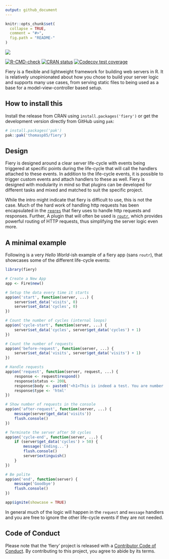 ```yaml
---
output: github_document
---
```


<!-- README.md is generated from README.Rmd. Please edit that file -->

```r
knitr::opts_chunk$set(
  collapse = TRUE,
  comment = "#>",
  fig.path = "README-"
)
```

<img src="man/figures/fiery.png"/>

<!-- badges: start -->
[![R-CMD-check](https://github.com/thomasp85/fiery/actions/workflows/R-CMD-check.yaml/badge.svg)](https://github.com/thomasp85/fiery/actions/workflows/R-CMD-check.yaml)
[![CRAN status](https://www.r-pkg.org/badges/version/fiery)](https://CRAN.R-project.org/package=fiery)
[![Codecov test coverage](https://codecov.io/gh/thomasp85/fiery/graph/badge.svg)](https://app.codecov.io/gh/thomasp85/fiery)
<!-- badges: end -->

Fiery is a flexible and lightweight framework for building web servers in R. It
is relatively unopinionated about how you chose to build your server logic and
supports many use cases, from serving static files to being used as a base for a
model-view-controller based setup.

## How to install this
Install the release from CRAN using `install.packages('fiery')` or get the
development version directly from GitHub using `pak`:

```r
# install.packages('pak')
pak::pak('thomasp85/fiery')
```

## Design
Fiery is designed around a clear server life-cycle with events being triggered
at specific points during the life-cycle that will call the handlers attached to
these events. In addition to the life-cycle events, it is possible to trigger
custom events and attach handlers to these as well. Fiery is designed with
modularity in mind so that plugins can be developed for different tasks and
mixed and matched to suit the specific project.

While the intro might indicate that fiery is difficult to use, this is not the
case. Much of the hard work of handling http requests has been encapsulated in
the [`reqres`](https://github.com/thomasp85/reqres) that fiery uses to handle
http requests and responses. Further, A plugin that will often be used
is [`routr`](https://github.com/thomasp85/routr), which provides powerful routing
of HTTP requests, thus simplifying the server logic even more.

## A minimal example
Following is a very *Hello World*-ish example of a fiery app (sans `routr`),
that showcases some of the different life-cycle events:

```r
library(fiery)

# Create a New App
app <- Fire$new()

# Setup the data every time it starts
app$on('start', function(server, ...) {
    server$set_data('visits', 0)
    server$set_data('cycles', 0)
})

# Count the number of cycles (internal loops)
app$on('cycle-start', function(server, ...) {
    server$set_data('cycles', server$get_data('cycles') + 1)
})

# Count the number of requests
app$on('before-request', function(server, ...) {
    server$set_data('visits', server$get_data('visits') + 1)
})

# Handle requests
app$on('request', function(server, request, ...) {
    response <- request$respond()
    response$status <- 200L
    response$body <- paste0('<h1>This is indeed a test. You are number ', server$get_data('visits'), '</h1>')
    response$type <- 'html'
})

# Show number of requests in the console
app$on('after-request', function(server, ...) {
    message(server$get_data('visits'))
    flush.console()
})

# Terminate the server after 50 cycles
app$on('cycle-end', function(server, ...) {
    if (server$get_data('cycles') > 50) {
        message('Ending...')
        flush.console()
        server$extinguish()
    }
})

# Be polite
app$on('end', function(server) {
    message('Goodbye')
    flush.console()
})

app$ignite(showcase = TRUE)
```

In general much of the logic will happen in the `request` and `message` handlers
and you are free to ignore the other life-cycle events if they are not needed.

## Code of Conduct
Please note that the 'fiery' project is released with a
[Contributor Code of Conduct](https://fiery.data-imaginist.com/CODE_OF_CONDUCT.html).
By contributing to this project, you agree to abide by its terms.

